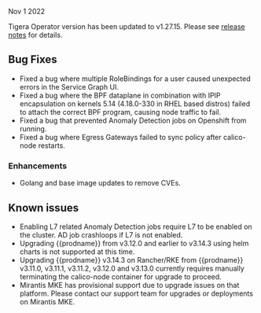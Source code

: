 Nov 1 2022

Tigera Operator version has been updated to v1.27.15. Please see [release notes](https://github.com/tigera/operator/releases/tag/v1.27.15) for details.

## Bug Fixes

- Fixed a bug where multiple RoleBindings for a user caused unexpected errors in the Service Graph UI.
- Fixed a bug where the BPF dataplane in combination with IPIP encapsulation on kernels 5.14 (4.18.0-330 in RHEL based distros) failed to attach the correct BPF program, causing node traffic to fail.
- Fixed a bug that prevented Anomaly Detection jobs on Openshift from running.
- Fixed a bug where Egress Gateways failed to sync policy after calico-node restarts.

### Enhancements

- Golang and base image updates to remove CVEs.

## Known issues

- Enabling L7 related Anomaly Detection jobs require L7 to be enabled on the cluster. AD job crashloops if L7 is not enabled.
- Upgrading {{prodname}} from v3.12.0 and earlier to v3.14.3 using helm charts is not supported at this time.
- Upgrading {{prodname}} v3.14.3 on Rancher/RKE from {{prodname}} v3.11.0, v3.11.1, v3.11.2, v3.12.0 and v3.13.0 currently requires manually terminating the calico-node container for upgrade to proceed.
- Mirantis MKE has provisional support due to upgrade issues on that platform. Please contact our support team for upgrades or deployments on Mirantis MKE.
